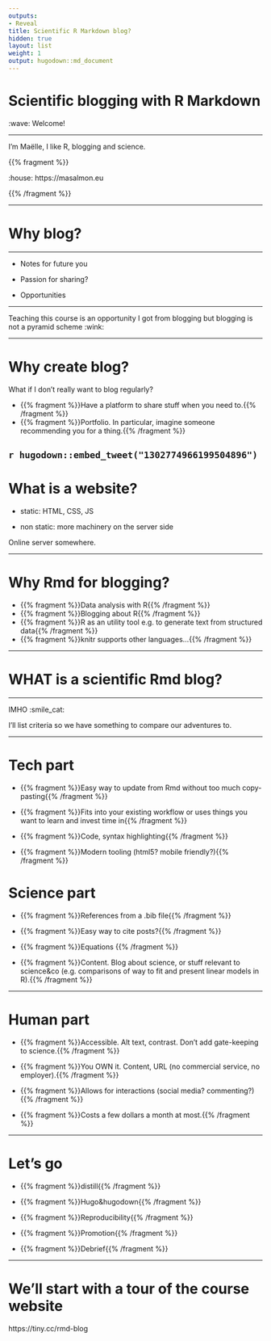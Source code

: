 ```yaml
---
outputs:
- Reveal
title: Scientific R Markdown blog?
hidden: true
layout: list
weight: 1
output: hugodown::md_document
---
```


# Scientific blogging with R Markdown

:wave: Welcome!

---

I'm Maëlle, I like R, blogging and science.

{{% fragment %}}

:house: https://masalmon.eu

{{% /fragment %}}


---

# Why blog?

---

* Notes for future you

* Passion for sharing?

* Opportunities

---

Teaching this course is an opportunity I got from blogging but blogging is not a pyramid scheme :wink:

---

# Why create blog?

What if I don't really want to blog regularly?

<!--html_preserve-->

- {{% fragment %}}Have a platform to share stuff when you need to.{{% /fragment %}}
- {{% fragment %}}Portfolio. In particular, imagine someone recommending you for a thing.{{% /fragment %}}

<!--/html_preserve-->
---

`r hugodown::embed_tweet("1302774966199504896")`
---

# What is a website?

* static: HTML, CSS, JS

* non static: more machinery on the server side

Online server somewhere.

---

# Why Rmd for blogging?

- {{% fragment %}}Data analysis with R{{% /fragment %}}
- {{% fragment %}}Blogging about R{{% /fragment %}}
- {{% fragment %}}R as an utility tool e.g. to generate text from structured data{{% /fragment %}}
- {{% fragment %}}knitr supports other languages...{{% /fragment %}}

---

# WHAT is a scientific Rmd blog?

---

IMHO :smile_cat:

I'll list criteria so we have something to compare our adventures to.

---

# Tech part

<!--html_preserve-->

* {{% fragment %}}Easy way to update from Rmd without too much copy-pasting{{% /fragment %}}

* {{% fragment %}}Fits into your existing workflow or uses things you want to learn and invest time in{{% /fragment %}}

* {{% fragment %}}Code, syntax highlighting{{% /fragment %}}

* {{% fragment %}}Modern tooling (html5? mobile friendly?){{% /fragment %}}

<!--/html_preserve-->
---

# Science part

* {{% fragment %}}References from a .bib file{{% /fragment %}}

* {{% fragment %}}Easy way to cite posts?{{% /fragment %}}

* {{% fragment %}}Equations {{% /fragment %}}

* {{% fragment %}}Content. Blog about science, or stuff relevant to science&co (e.g. comparisons of way to fit and present linear models in R).{{% /fragment %}}

---

# Human part

* {{% fragment %}}Accessible. Alt text, contrast. Don't add gate-keeping to science.{{% /fragment %}}

* {{% fragment %}}You OWN it. Content, URL (no commercial service, no employer).{{% /fragment %}}

* {{% fragment %}}Allows for interactions (social media? commenting?){{% /fragment %}}

* {{% fragment %}}Costs a few dollars a month at most.{{% /fragment %}}

---

# Let's go

* {{% fragment %}}distill{{% /fragment %}}

* {{% fragment %}}Hugo&hugodown{{% /fragment %}}

* {{% fragment %}}Reproducibility{{% /fragment %}}

* {{% fragment %}}Promotion{{% /fragment %}}

* {{% fragment %}}Debrief{{% /fragment %}}

---

# We'll start with a tour of the course website

https://tiny.cc/rmd-blog
